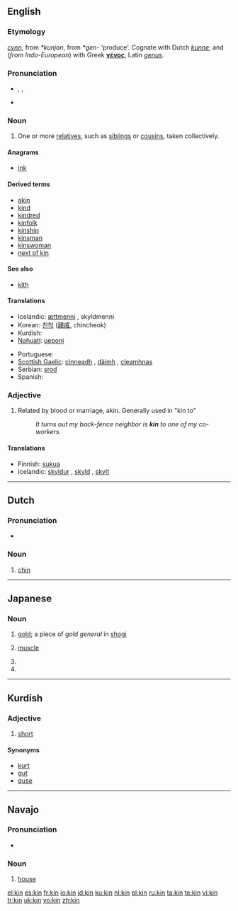 {{see|kín|-kin}}
==English==

===Etymology===
{{OE.}} ''[[cynn]]'', from {{Ger.}} ''*kunjan'', from {{IE.}} ''*gen-'' ‘produce’. Cognate with Dutch ''[[kunne]]''; and (''from Indo-European'') with Greek '''[[γένος]]''', Latin ''[[genus#Latin|genus]]''.

===Pronunciation===
*{{enPR|kĭn}}, {{IPA|/kɪn/}}, {{SAMPA|/kIn/}}
*{{audio|en-us-kin.ogg|Audio (US)}}
*:{{rhymes|ɪn}}

===Noun===
{{en-noun|-}}

# One or more [[relative]]s, such as [[sibling]]s or [[cousin]]s, taken collectively.

====Anagrams====
*[[ink]]

====Derived terms====
*[[akin]]
*[[kind]]
*[[kindred]]
*[[kinfolk]]
*[[kinship]]
*[[kinsman]]
*[[kinswoman]]
*[[next of kin]]

====See also====
*[[kith]]

====Translations====
{{trans-top|a relative, such as a brother, sister or cousin}}
*Icelandic: [[ættmenni]] {{n|p}}, skyldmenni {{n|p}}
*Korean: [[친척]] ([[親戚]], chincheok)
*Kurdish: {{KUchar|[[خزم]]}}
*[[Nahuatl]]: [[ueponi]]
{{trans-mid}}
*Portuguese: {{t+|pt|parente|m}}
*[[Scottish Gaelic]]: [[cinneadh]] {{m}}, [[dàimh]] {{f}}, [[cleamhnas]] {{m}}
*Serbian: [[srod]] {{m}}
*Spanish: {{t+|es|pariente}}
{{trans-bottom}}

===Adjective===
{{en-adj|-}}

# Related by blood or marriage, akin.  Generally used in "kin to"
#: ''It turns out my back-fence neighbor is '''kin''' to one of my co-workers.''

====Translations====
{{trans-top|related by blood or marriage}}
*Finnish: [[suku]]a
*Icelandic: [[skyldur]] {{m}}, [[skyld]] {{f}}, [[skylt]] {{n}}
{{trans-mid}}
{{trans-bottom}}

----

==Dutch==

===Pronunciation===
*{{audio|Nl-kin.ogg|audio}}

===Noun===
{{nl-noun}}

# [[chin]]

----

==Japanese==
{{see|kiin}}

===Noun===
{{ja-noun|r|hira=きん}}

# {{ja-def|金}} [[gold]]; a piece of ''gold general'' in [[shogi]]
# {{ja-def|筋}} [[muscle]]
# {{ja-def|勤}}
# {{ja-def|菌}}

----

==Kurdish==

===Adjective===
{{infl|ku|noun}}

# [[short]]

====Synonyms====
*[[kurt]]
*[[qut]]
*[[quse]]

----

==Navajo==

===Pronunciation===
*{{IPA|[kxɪ̀n]}}

===Noun===
{{infl|nv|noun}}

# [[house]]

[[el:kin]]
[[es:kin]]
[[fr:kin]]
[[io:kin]]
[[id:kin]]
[[ku:kin]]
[[nl:kin]]
[[pl:kin]]
[[ru:kin]]
[[ta:kin]]
[[te:kin]]
[[vi:kin]]
[[tr:kin]]
[[uk:kin]]
[[vo:kin]]
[[zh:kin]]